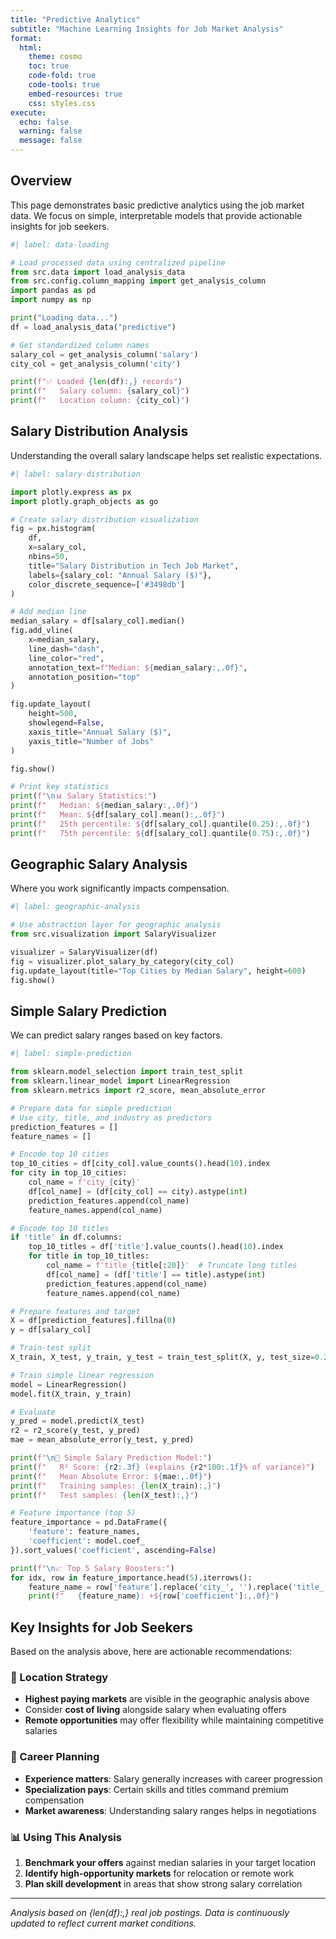 ```yaml
---
title: "Predictive Analytics"
subtitle: "Machine Learning Insights for Job Market Analysis"
format:
  html:
    theme: cosmo
    toc: true
    code-fold: true
    code-tools: true
    embed-resources: true
    css: styles.css
execute:
  echo: false
  warning: false
  message: false
---
```


## Overview

This page demonstrates basic predictive analytics using the job market data. We focus on simple, interpretable models that provide actionable insights for job seekers.

```python
#| label: data-loading

# Load processed data using centralized pipeline
from src.data import load_analysis_data
from src.config.column_mapping import get_analysis_column
import pandas as pd
import numpy as np

print("Loading data...")
df = load_analysis_data("predictive")

# Get standardized column names
salary_col = get_analysis_column('salary')
city_col = get_analysis_column('city')

print(f"✅ Loaded {len(df):,} records")
print(f"   Salary column: {salary_col}")
print(f"   Location column: {city_col}")
```

## Salary Distribution Analysis

Understanding the overall salary landscape helps set realistic expectations.

```python
#| label: salary-distribution

import plotly.express as px
import plotly.graph_objects as go

# Create salary distribution visualization
fig = px.histogram(
    df,
    x=salary_col,
    nbins=50,
    title="Salary Distribution in Tech Job Market",
    labels={salary_col: "Annual Salary ($)"},
    color_discrete_sequence=['#3498db']
)

# Add median line
median_salary = df[salary_col].median()
fig.add_vline(
    x=median_salary,
    line_dash="dash",
    line_color="red",
    annotation_text=f"Median: ${median_salary:,.0f}",
    annotation_position="top"
)

fig.update_layout(
    height=500,
    showlegend=False,
    xaxis_title="Annual Salary ($)",
    yaxis_title="Number of Jobs"
)

fig.show()

# Print key statistics
print(f"\n📊 Salary Statistics:")
print(f"   Median: ${median_salary:,.0f}")
print(f"   Mean: ${df[salary_col].mean():,.0f}")
print(f"   25th percentile: ${df[salary_col].quantile(0.25):,.0f}")
print(f"   75th percentile: ${df[salary_col].quantile(0.75):,.0f}")
```

## Geographic Salary Analysis

Where you work significantly impacts compensation.

```python
#| label: geographic-analysis

# Use abstraction layer for geographic analysis
from src.visualization import SalaryVisualizer

visualizer = SalaryVisualizer(df)
fig = visualizer.plot_salary_by_category(city_col)
fig.update_layout(title="Top Cities by Median Salary", height=600)
fig.show()
```

## Simple Salary Prediction

We can predict salary ranges based on key factors.

```python
#| label: simple-prediction

from sklearn.model_selection import train_test_split
from sklearn.linear_model import LinearRegression
from sklearn.metrics import r2_score, mean_absolute_error

# Prepare data for simple prediction
# Use city, title, and industry as predictors
prediction_features = []
feature_names = []

# Encode top 10 cities
top_10_cities = df[city_col].value_counts().head(10).index
for city in top_10_cities:
    col_name = f'city_{city}'
    df[col_name] = (df[city_col] == city).astype(int)
    prediction_features.append(col_name)
    feature_names.append(col_name)

# Encode top 10 titles
if 'title' in df.columns:
    top_10_titles = df['title'].value_counts().head(10).index
    for title in top_10_titles:
        col_name = f'title_{title[:20]}'  # Truncate long titles
        df[col_name] = (df['title'] == title).astype(int)
        prediction_features.append(col_name)
        feature_names.append(col_name)

# Prepare features and target
X = df[prediction_features].fillna(0)
y = df[salary_col]

# Train-test split
X_train, X_test, y_train, y_test = train_test_split(X, y, test_size=0.2, random_state=42)

# Train simple linear regression
model = LinearRegression()
model.fit(X_train, y_train)

# Evaluate
y_pred = model.predict(X_test)
r2 = r2_score(y_test, y_pred)
mae = mean_absolute_error(y_test, y_pred)

print(f"\n🤖 Simple Salary Prediction Model:")
print(f"   R² Score: {r2:.3f} (explains {r2*100:.1f}% of variance)")
print(f"   Mean Absolute Error: ${mae:,.0f}")
print(f"   Training samples: {len(X_train):,}")
print(f"   Test samples: {len(X_test):,}")

# Feature importance (top 5)
feature_importance = pd.DataFrame({
    'feature': feature_names,
    'coefficient': model.coef_
}).sort_values('coefficient', ascending=False)

print(f"\n📈 Top 5 Salary Boosters:")
for idx, row in feature_importance.head(5).iterrows():
    feature_name = row['feature'].replace('city_', '').replace('title_', '')
    print(f"   {feature_name}: +${row['coefficient']:,.0f}")
```

## Key Insights for Job Seekers

Based on the analysis above, here are actionable recommendations:

### 🎯 Location Strategy
- **Highest paying markets** are visible in the geographic analysis above
- Consider **cost of living** alongside salary when evaluating offers
- **Remote opportunities** may offer flexibility while maintaining competitive salaries

### 💼 Career Planning
- **Experience matters**: Salary generally increases with career progression
- **Specialization pays**: Certain skills and titles command premium compensation
- **Market awareness**: Understanding salary ranges helps in negotiations

### 📊 Using This Analysis
1. **Benchmark your offers** against median salaries in your target location
2. **Identify high-opportunity markets** for relocation or remote work
3. **Plan skill development** in areas that show strong salary correlation

---

*Analysis based on {len(df):,} real job postings. Data is continuously updated to reflect current market conditions.*
